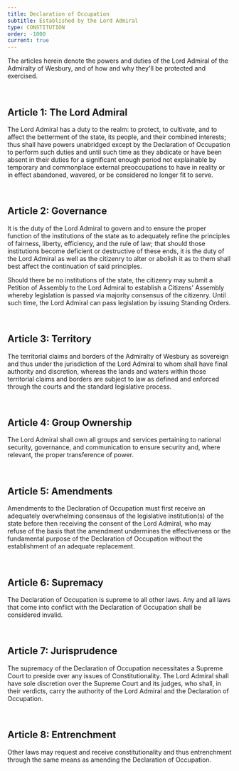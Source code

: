 ```yaml
---
title: Declaration of Occupation
subtitle: Established by the Lord Admiral
type: CONSTITUTION
order: -1000
current: true
---
```

The articles herein denote the powers and duties of the Lord Admiral of the
Admiralty of Wesbury, and of how and why they'll be protected and exercised.

<br/>

## Article 1: The Lord Admiral

The Lord Admiral has a duty to the realm: to protect, to cultivate, and to
affect the betterment of the state, its people, and their combined interests;
thus shall have powers unabridged except by the Declaration of Occupation
to perform such duties and until such time as they abdicate or have been absent
in their duties for a significant enough period not explainable by temporary and
commonplace external preoccupations to have in reality or in effect abandoned,
wavered, or be considered no longer fit to serve.

<br/>

## Article 2: Governance

It is the duty of the Lord Admiral to govern and to ensure the proper function
of the institutions of the state as to adequately refine the principles of
fairness, liberty, efficiency, and the rule of law; that should those
institutions become deficient or destructive of these ends, it is the duty of
the Lord Admiral as well as the citizenry to alter or abolish it as to them
shall best affect the continuation of said principles.

Should there be no institutions of the state, the citizenry may submit a
Petition of Assembly to the Lord Admiral to establish a Citizens' Assembly
whereby legislation is passed via majority consensus of the citizenry. Until
such time, the Lord Admiral can pass legislation by issuing Standing Orders.

<br/>

## Article 3: Territory

The territorial claims and borders of the Admiralty of Wesbury as sovereign and
thus under the jurisdiction of the Lord Admiral to whom shall have final
authority and discretion, whereas the lands and waters within those territorial
claims and borders are subject to law as defined and enforced through the courts
and the standard legislative process.

<br/>

## Article 4: Group Ownership

The Lord Admiral shall own all groups and services pertaining to national
security, governance, and communication to ensure security and, where relevant,
the proper transference of power.

<br/>

## Article 5: Amendments

Amendments to the Declaration of Occupation must first receive an adequately
overwhelming consensus of the legislative institution(s) of the state before
then receiving the consent of the Lord Admiral, who may refuse of the basis that
the amendment undermines the effectiveness or the fundamental purpose of the
Declaration of Occupation without the establishment of an adequate replacement.

<br/>

## Article 6: Supremacy

The Declaration of Occupation is supreme to all other laws. Any and all laws
that come into conflict with the Declaration of Occupation shall be considered
invalid.

<br/>

## Article 7: Jurisprudence

The supremacy of the Declaration of Occupation necessitates a Supreme Court to
preside over any issues of Constitutionality. The Lord Admiral shall have sole
discretion over the Supreme Court and its judges, who shall, in their verdicts,
carry the authority of the Lord Admiral and the Declaration of Occupation.

<br/>

## Article 8: Entrenchment

Other laws may request and receive constitutionality and thus entrenchment
through the same means as amending the Declaration of Occupation.
